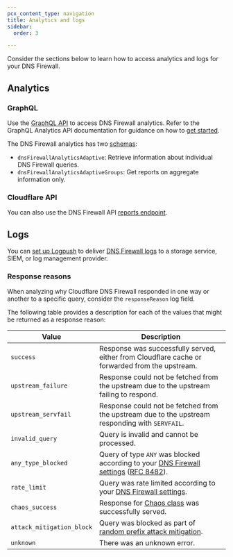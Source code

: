 ```yaml
---
pcx_content_type: navigation
title: Analytics and logs
sidebar:
  order: 3

---
```



Consider the sections below to learn how to access analytics and logs for your DNS Firewall.

## Analytics

### GraphQL

Use the [GraphQL API](/analytics/graphql-api/) to access DNS Firewall analytics. Refer to the GraphQL Analytics API documentation for guidance on how to [get started](/analytics/graphql-api/getting-started/).

The DNS Firewall analytics has two [schemas](/analytics/graphql-api/getting-started/querying-basics/):

* `dnsFirewallAnalyticsAdaptive`: Retrieve information about individual DNS Firewall queries.
* `dnsFirewallAnalyticsAdaptiveGroups`: Get reports on aggregate information only.

### Cloudflare API <Badge text="Legacy" variant="caution" size="medium" />

You can also use the DNS Firewall API [reports endpoint](/api/resources/dns_firewall/subresources/analytics/subresources/reports/).


## Logs

You can [set up Logpush](/logs/about/) to deliver [DNS Firewall logs](/logs/reference/log-fields/account/dns_firewall_logs/) to a storage service, SIEM, or log management provider.

### Response reasons

When analyzing why Cloudflare DNS Firewall responded in one way or another to a specific query, consider the `responseReason` log field.

The following table provides a description for each of the values that might be returned as a response reason:

| Value                     | Description                                                                                                                                                    |
| ------------------------- | -------------------------------------------------------------------------------------------------------------------------------------------------------------- |
| `success`                 | Response was successfully served, either from Cloudflare cache or forwarded from the upstream.                                                                 |
| `upstream_failure`        | Response could not be fetched from the upstream due to the upstream failing to respond.                                                                        |
| `upstream_servfail`       | Response could not be fetched from the upstream due to the upstream responding with `SERVFAIL`.                                                                |
| `invalid_query`           | Query is invalid and cannot be processed.                                                                                                                      |
| `any_type_blocked`        | Query of type `ANY` was blocked according to your [DNS Firewall settings](/dns/dns-firewall/setup/) ([RFC 8482](https://www.rfc-editor.org/rfc/rfc8482.html)). |
| `rate_limit`              | Query was rate limited according to your [DNS Firewall settings](/dns/dns-firewall/setup/).                                                                    |
| `chaos_success`           | Response for [Chaos class](https://en.wikipedia.org/wiki/Chaosnet) was successfully served.                                                                    |
| `attack_mitigation_block` | Query was blocked as part of [random prefix attack mitigation](/dns/dns-firewall/random-prefix-attacks/).                                                      |
| `unknown`                 | There was an unknown error.                                                                                                                                    |
